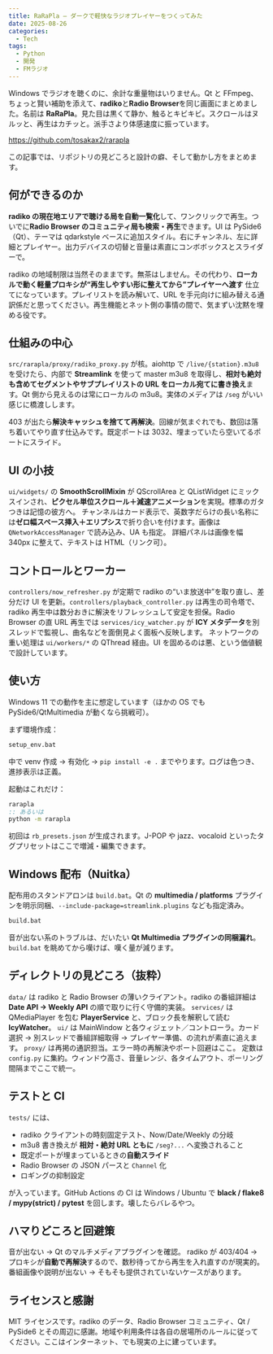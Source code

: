 ```yaml
---
title: RaRaPla ― ダークで軽快なラジオプレイヤーをつくってみた
date: 2025-08-26
categories:
  - Tech
tags:
  - Python
  - 開発
  - FMラジオ
---
```


Windows でラジオを聴くのに、余計な重量物はいりません。Qt と FFmpeg、ちょっと賢い補助を添えて、**radiko**と**Radio Browser**を同じ画面にまとめました。名前は **RaRaPla**。見た目は黒くて静か、触るとキビキビ。スクロールはヌルッと、再生はカチッと。派手さより体感速度に振っています。

https://github.com/tosakax2/rarapla

この記事では、リポジトリの見どころと設計の癖、そして動かし方をまとめます。

## 何ができるのか

**radiko の現在地エリアで聴ける局を自動一覧化**して、ワンクリックで再生。ついでに**Radio Browser のコミュニティ局も検索・再生**できます。UI は PySide6（Qt）、テーマは qdarkstyle ベースに追加スタイル。右にチャンネル、左に詳細とプレイヤー。出力デバイスの切替と音量は素直にコンボボックスとスライダーで。

radiko の地域制限は当然そのままです。無茶はしません。その代わり、**ローカルで動く軽量プロキシが“再生しやすい形に整えてから”プレイヤーへ渡す** 仕立てになっています。プレイリストを読み解いて、URL を手元向けに組み替える通訳係だと思ってください。再生機能とネット側の事情の間で、気まずい沈黙を埋める役です。

## 仕組みの中心

`src/rarapla/proxy/radiko_proxy.py` が核。aiohttp で `/live/{station}.m3u8` を受けたら、内部で **Streamlink** を使って master m3u8 を取得し、**相対も絶対も含めてセグメントやサブプレイリストの URL をローカル宛てに書き換え**ます。Qt 側から見えるのは常にローカルの m3u8。実体のメディアは `/seg` がいい感じに橋渡しします。

403 が出たら**解決キャッシュを捨てて再解決**。回線が気まぐれでも、数回は落ち着いてやり直す仕込みです。既定ポートは 3032、埋まっていたら空いてるポートにスライド。

## UI の小技

`ui/widgets/` の **SmoothScrollMixin** が QScrollArea と QListWidget にミックスインされ、**ピクセル単位スクロール＋減速アニメーション**を実現。標準のガタつきは記憶の彼方へ。
チャンネルはカード表示で、英数字だらけの長い名称には**ゼロ幅スペース挿入＋エリプシス**で折り合いを付けます。画像は `QNetworkAccessManager` で読み込み、UA も指定。
詳細パネルは画像を幅 340px に整えて、テキストは HTML（リンク可）。

## コントロールとワーカー

`controllers/now_refresher.py` が定期で radiko の“いま放送中”を取り直し、差分だけ UI を更新。`controllers/playback_controller.py` は再生の司令塔で、radiko 再生中は数分おきに解決をリフレッシュして安定を担保。Radio Browser の直 URL 再生では `services/icy_watcher.py` が **ICY メタデータ**を別スレッドで監視し、曲名などを面倒見よく面板へ反映します。
ネットワークの重い処理は `ui/workers/*` の QThread 経由。UI を固めるのは悪、という価値観で設計しています。

## 使い方

Windows 11 での動作を主に想定しています（ほかの OS でも PySide6/QtMultimedia が動くなら挑戦可）。

まず環境作成：

```bat
setup_env.bat
```

中で venv 作成 → 有効化 → `pip install -e .` までやります。ログは色つき、進捗表示は正義。

起動はこれだけ：

```bat
rarapla
:: あるいは
python -m rarapla
```

初回は `rb_presets.json` が生成されます。J-POP や jazz、vocaloid といったタグプリセットはここで増減・編集できます。

## Windows 配布（Nuitka）

配布用のスタンドアロンは `build.bat`。Qt の **multimedia / platforms** プラグインを明示同梱、`--include-package=streamlink.plugins` なども指定済み。

```bat
build.bat
```

音が出ない系のトラブルは、だいたい **Qt Multimedia プラグインの同梱漏れ**。`build.bat` を眺めてから嘆けば、嘆く量が減ります。

## ディレクトリの見どころ（抜粋）

`data/` は radiko と Radio Browser の薄いクライアント。radiko の番組詳細は **Date API → Weekly API** の順で取りに行く守備的実装。
`services/` は QMediaPlayer を包む **PlayerService** と、ブロック長を解釈して読む **IcyWatcher**。
`ui/` は MainWindow と各ウィジェット／コントローラ。カード選択 → 別スレッドで番組詳細取得 → プレイヤー準備、の流れが素直に追えます。
`proxy/` は再掲の通訳担当。エラー時の再解決やポート回避はここ。
定数は `config.py` に集約。ウィンドウ高さ、音量レンジ、各タイムアウト、ポーリング間隔までここで統一。

## テストと CI

`tests/` には、

- radiko クライアントの時刻固定テスト、Now/Date/Weekly の分岐
- m3u8 書き換えが **相対・絶対 URL ともに** `/seg?...` へ変換されること
- 既定ポートが埋まっているときの**自動スライド**
- Radio Browser の JSON パースと `Channel` 化
- ロギングの抑制設定

が入っています。GitHub Actions の CI は Windows / Ubuntu で **black / flake8 / mypy(strict) / pytest** を回します。壊したらバレるやつ。

## ハマりどころと回避策

音が出ない → Qt のマルチメディアプラグインを確認。
radiko が 403/404 → プロキシが**自動で再解決**するので、数秒待ってから再生を入れ直すのが現実的。
番組画像や説明が出ない → そもそも提供されていないケースがあります。

## ライセンスと感謝

MIT ライセンスです。radiko のデータ、Radio Browser コミュニティ、Qt / PySide6 とその周辺に感謝。地域や利用条件は各自の居場所のルールに従ってください。ここはインターネット、でも現実の上に建っています。
